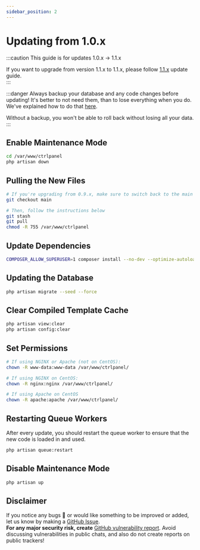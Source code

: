 ```yaml
---
sidebar_position: 2
---
```


# Updating from 1.0.x

:::caution
This guide is for updates 1.0.x -> 1.1.x

If you want to upgrade from version 1.1.x to 1.1.x, please follow [1.1.x](/docs/updating/from-1.1.x) update guide.  
:::

:::danger
Always backup your database and any code changes before updating! It's better to not need them, than to lose everything when you do. We've explained how to do that [here](/docs/guides/backup).

Without a backup, you won't be able to roll back without losing all your data.
:::

## Enable Maintenance Mode

```bash
cd /var/www/ctrlpanel
php artisan down
```

## Pulling the New Files

```bash
# If you're upgrading from 0.9.x, make sure to switch back to the main branch first
git checkout main

# Then, follow the instructions below
git stash
git pull
chmod -R 755 /var/www/ctrlpanel
```

## Update Dependencies

```bash
COMPOSER_ALLOW_SUPERUSER=1 composer install --no-dev --optimize-autoloader
```

## Updating the Database

```bash
php artisan migrate --seed --force
```

## Clear Compiled Template Cache

```bash
php artisan view:clear
php artisan config:clear
```

## Set Permissions

```bash
# If using NGINX or Apache (not on CentOS):
chown -R www-data:www-data /var/www/ctrlpanel/

# If using NGINX on CentOS:
chown -R nginx:nginx /var/www/ctrlpanel/

# If using Apache on CentOS
chown -R apache:apache /var/www/ctrlpanel/
```

## Restarting Queue Workers

After every update, you should restart the queue worker to ensure that the new code is loaded in and used.

```bash
php artisan queue:restart
```

## Disable Maintenance Mode

```bash
php artisan up
```

## Disclaimer

If you notice any bugs 🐛 or would like something to be improved or added, let us know by making a [GitHub Issue](https://github.com/CtrlPanel-gg/panel/issues/new/choose).<br /> **For any major security risk, create** [GitHub vulnerability report](https://github.com/Ctrlpanel-gg/panel/security/advisories/new). Avoid discussing vulnerabilities in public chats, and also do not create reports on public trackers!
